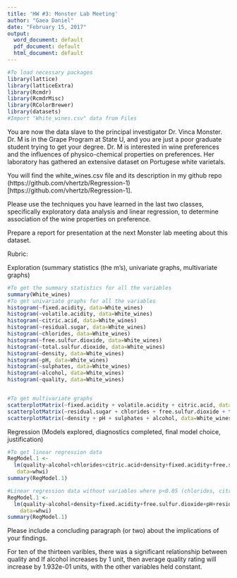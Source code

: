 ```yaml
---
title: 'HW #3: Monster Lab Meeting'
author: "Gaea Daniel"
date: "February 15, 2017"
output:
  word_document: default
  pdf_document: default
  html_document: default
---
```

```r
#To load necessary packages
library(lattice)
library(latticeExtra)
library(Rcmdr)
library(RcmdrMisc)
library(RColorBrewer)
library(datasets)
#Import "White_wines.csv" data from Files
```

You are now the data slave to the principal investigator Dr. Vinca Monster. Dr. M is in the Grape Program at State U, and you are just a poor graduate student trying to get your degree. Dr. M is interested in wine preferences and the influences of physico-chemical properties on preferences. Her laboratory has gathered an extensive dataset on Portugese white varietals.


You will find the white_wines.csv file and its description in my github repo (https://github.com/vhertzb/Regression-1)[https://github.com/vhertzb/Regression-1].

Please use the techniques you have learned in the last two classes, specifically exploratory data analysis and linear regression, to determine association of the wine properties on preference. 

Prepare a report for presentation at the next Monster lab meeting about this dataset.

Rubric:

Exploration (summary statistics (the m's), univariate graphs, multivariate graphs)

```r
#To get the summary statistics for all the variables
summary(White_wines)
#To get univariate graphs for all the variables
histogram(~fixed.acidity, data=White_wines)
histogram(~volatile.acidity, data=White_wines)
histogram(~citric.acid, data=White_wines)
histogram(~residual.sugar, data=White_wines)
histogram(~chlorides, data=White_wines)
histogram(~free.sulfur.dioxide, data=White_wines)
histogram(~total.sulfur.dioxide, data=White_wines)
histogram(~density, data=White_wines)
histogram(~pH, data=White_wines)
histogram(~sulphates, data=White_wines)
histogram(~alcohol, data=White_wines)
histogram(~quality, data=White_wines)


#To get multivariate graphs
scatterplotMatrix(~fixed.acidity + volatile.acidity + citric.acid, data=White_wines)
scatterplotMatrix(~residual.sugar + chlorides + free.sulfur.dioxide + total.sulfur.dioxide, data=White_wines)
scatterplotMatrix(~density + pH + sulphates + alcohol, data=White_wines)
```

Regression (Models explored, diagnostics completed, final model choice, justification)

```r
#To get linear regression data
RegModel.1 <- 
  lm(quality~alcohol+chlorides+citric.acid+density+fixed.acidity+free.sulfur.dioxide+pH+residual.sugar+sulphates+total.sulfur.dioxide+volatile.acidity,
   data=whwi)
summary(RegModel.1)

#Linear regression data without variables where p<0.05 (chlorides, citric.acid, total.sulfur.dioxide) indicating a lack of significance
RegModel.1 <- 
  lm(quality~alcohol+density+fixed.acidity+free.sulfur.dioxide+pH+residual.sugar+sulphates+volatile.acidity,
    data=whwi)
summary(RegModel.1)
```

Please include a concluding paragraph (or two) about the implications of your findings.

For ten of the thirteen varibles, there was a significant relationship between quality and If alcohol increases by 1 unit, then average quality rating will increase by 1.932e-01 units, with the other variables held constant.